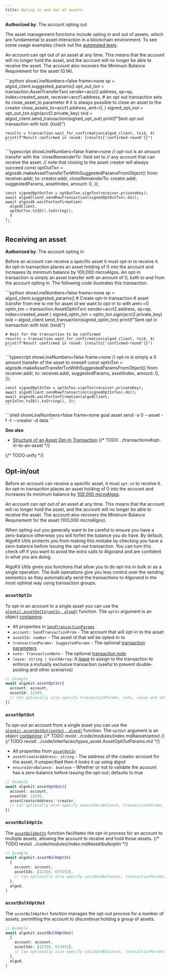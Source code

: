 ```yaml
---
title: Opting in and out of assets
---
```



**Authorized by**: The account opting out 

The asset management functions include opting in and out of assets, which are fundamental to asset interaction in a blockchain environment.
To see some usage examples check out the [automated tests](https://github.com/algorandfoundation/algokit-utils-ts/blob/main/src/asset.spec.ts).


An account can opt out of an asset at any time. This means that the account will no longer hold the asset, and the account will no longer be able to receive the asset. The account also recovers the Minimum Balance Requirement for the asset (0.1A).

<Tabs syncKey='lang'>
  <TabItem label='Python' icon='seti:python'>
    ```python showLineNumbers=false frame=none
    sp = algod_client.suggested_params()
	opt_out_txn = transaction.AssetTransferTxn(
	    sender=acct2.address,
	    sp=sp,
	    index=created_asset,
	    receiver=acct1.address,
	    # an opt out transaction sets its close_asset_to parameter
	    # it is always possible to close an asset to the creator
	    close_assets_to=acct1.address,
	    amt=0,
	)
	signed_opt_out = opt_out_txn.sign(acct2.private_key)
	txid = algod_client.send_transaction(signed_opt_out)
	print(f"Sent opt out transaction with txid: {txid}")
	
	results = transaction.wait_for_confirmation(algod_client, txid, 4)
	print(f"Result confirmed in round: {results['confirmed-round']}")
    ```
  </TabItem>
  <TabItem label='JavaScript' icon='seti:typescript'>
    ```typescript showLineNumbers=false frame=none
    // opt-out is an amount transfer with the `closeRemainderTo` field set to
	// any account that can receive the asset.
	// note that closing to the asset creator will always succeed
	const optOutTxn = algosdk.makeAssetTransferTxnWithSuggestedParamsFromObject({
	  from: receiver.addr,
	  to: creator.addr,
	  closeRemainderTo: creator.addr,
	  suggestedParams,
	  assetIndex,
	  amount: 0,
	});
	
	const signedOptOutTxn = optOutTxn.signTxn(receiver.privateKey);
	await algodClient.sendRawTransaction(signedOptOutTxn).do();
	await algosdk.waitForConfirmation(
	  algodClient,
	  optOutTxn.txID().toString(),
	  3
	);
    ```
  </TabItem>
</Tabs>


## Receiving an asset

**Authorized by**: The account opting in

Before an account can receive a specific asset it must opt-in to receive it. An opt-in transaction places an asset holding of 0 into the account and increases its minimum balance by 100,000 microAlgos. An opt-in transaction is simply an asset transfer with an amount of 0, both to and from the account opting in. The following code illustrates this transaction.

<Tabs syncKey='lang'>
  <TabItem label='Python' icon='seti:python'>
    ```python showLineNumbers=false frame=none
    sp = algod_client.suggested_params()
	# Create opt-in transaction
	# asset transfer from me to me for asset id we want to opt-in to with amt==0
	optin_txn = transaction.AssetOptInTxn(
	    sender=acct2.address, sp=sp, index=created_asset
	)
	signed_optin_txn = optin_txn.sign(acct2.private_key)
	txid = algod_client.send_transaction(signed_optin_txn)
	print(f"Sent opt in transaction with txid: {txid}")
	
	# Wait for the transaction to be confirmed
	results = transaction.wait_for_confirmation(algod_client, txid, 4)
	print(f"Result confirmed in round: {results['confirmed-round']}")
    ```
  </TabItem>
  <TabItem label='JavaScript' icon='seti:typescript'>
    ```typescript showLineNumbers=false frame=none
    // opt-in is simply a 0 amount transfer of the asset to oneself
	const optInTxn = algosdk.makeAssetTransferTxnWithSuggestedParamsFromObject({
	  from: receiver.addr,
	  to: receiver.addr,
	  suggestedParams,
	  assetIndex,
	  amount: 0,
	});
	
	const signedOptInTxn = optInTxn.signTxn(receiver.privateKey);
	await algodClient.sendRawTransaction(signedOptInTxn).do();
	await algosdk.waitForConfirmation(algodClient, optInTxn.txID().toString(), 3);
    ```
  </TabItem>
  <TabItem label='Goal' icon='seti:laptop'>
    ```shell showLineNumbers=false frame=none
    goal asset send -a 0 --asset <asset-name>  -f <opt-in-account> -t <opt-in-account> --creator <asset-creator>  -d data
    ```
  </TabItem>
</Tabs>

**See also**

- [Structure of an Asset Opt-In Transaction](FUTURELINK)
{/* TODO ../transactions#opt-in-to-an-asset */}

{/* TODO unify */}
## Opt-in/out

Before an account can receive a specific asset, it must `opt-in` to receive it. An opt-in transaction places an asset holding of 0 into the account and increases its minimum balance by [100,000 microAlgos](https://developer.algorand.org/docs/get-details/asa/#assets-overview).

An account can opt out of an asset at any time. This means that the account will no longer hold the asset, and the account will no longer be able to receive the asset. The account also recovers the Minimum Balance Requirement for the asset (100,000 microAlgos).

When opting-out you generally want to be careful to ensure you have a zero-balance otherwise you will forfeit the balance you do have. By default, AlgoKit Utils protects you from making this mistake by checking you have a zero-balance before issuing the opt-out transaction. You can turn this check off if you want to avoid the extra calls to Algorand and are confident in what you are doing.

AlgoKit Utils gives you functions that allow you to do opt-ins in bulk or as a single operation. The bulk operations give you less control over the sending semantics as they automatically send the transactions to Algorand in the most optimal way using transaction groups.

### `assetOptIn`

To opt-in an account to a single asset you can use the [`algokit.assetOptIn(optIn, algod)`](../code/modules/index.md#assetoptin) function. The `optIn` argument is an object [containing](../code/interfaces/types_asset.AssetOptInParams.md):

- All properties in [`SendTransactionParams`](./transaction.md#sendtransactionparams)
- `account: SendTransactionFrom` - The account that will opt-in to the asset
- `assetId: number` - The asset id that will be opted-in to
- `transactionParams: SuggestedParams` - The optional [transaction parameters](./transaction.md#transaction-params)
- `note: TransactionNote` - The optional [transaction note](./transaction.md#transaction-notes)
- `lease: string | Uint8Array`: A [lease](https://developer.algorand.org/articles/leased-transactions-securing-advanced-smart-contract-design/) to assign to the transaction to enforce a mutually exclusive transaction (useful to prevent double-posting and other scenarios)

```typescript
// Example
await algokit.assetOptIn({
  account: account,
  assetId: 12345,
  // Can optionally also specify transactionParams, note, lease and other send params
})
```

### `assetOptOut`

To opt-out an account from a single asset you can use the [`algokit.assetOptOut(optOut, algod)`](FUTURELINK) function. The `optOut` argument is an object [containing](FUTURELINK):
{/* TODO revist ../code/modules/index.md#assetoptout */}
{/* TODO revisit ../code/interfaces/types_asset.AssetOptOutParams.md */}

- All properties from [`assetOptIn`](#assetoptin)
- `assetCreatorAddress: string` - The address of the creator account for the asset; if unspecified then it looks it up using algod
- `ensureZeroBalance: boolean` - Whether or not to validate the account has a zero-balance before issuing the opt-out; defaults to true

```typescript
// Example
await algokit.assetOptOut({
  account: account,
  assetId: 12345,
  assetCreatorAddress: creator,
  // Can optionally also specify ensureZeroBalance, transactionParams, note, lease and other send params
})
```

### `assetBulkOptIn`

The [`assetBulkOptIn`](FUTURELINK) function facilitates the opt-in process for an account to multiple assets, allowing the account to receive and hold those assets.
{/* TODO revisit ../code/modules/index.md#assetbulkoptin */}

```typescript
// Example
await algokit.assetBulkOptIn(
  {
    account: account,
    assetIds: [12354, 673453],
    // Can optionally also specify validateBalances, transactionParams, note
  },
  algod,
)
```

### `assetBulkOptOut`

The `assetBulkOptOut` function manages the opt-out process for a number of assets, permitting the account to discontinue holding a group of assets.

```typescript
// Example
await algokit.assetBulkOptOut(
  {
    account: account,
    assetIds: [12354, 673453],
    // Can optionally also specify validateBalances, transactionParams, note
  },
  algod,
)
```